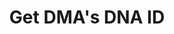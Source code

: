---
title: "Get DMA's DNA ID"
description: "Instruction to fetch DMA's DNA ID"
icon: 'angle-right'
---